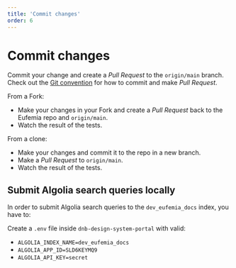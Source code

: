 ```yaml
---
title: 'Commit changes'
order: 6
---
```


# Commit changes

Commit your change and create a _Pull Request_ to the `origin/main` branch. Check out the [Git convention](/contribute/style-guides/git) for how to commit and make _Pull Request_.

From a Fork:

- Make your changes in your Fork and create a _Pull Request_ back to the Eufemia repo and `origin/main`.
- Watch the result of the tests.

From a clone:

- Make your changes and commit it to the repo in a new branch.
- Make a _Pull Request_ to `origin/main`.
- Watch the result of the tests.

## Submit Algolia search queries locally

In order to submit Algolia search queries to the `dev_eufemia_docs` index, you have to:

Create a `.env` file inside `dnb-design-system-portal` with valid:

- `ALGOLIA_INDEX_NAME=dev_eufemia_docs`
- `ALGOLIA_APP_ID=SLD6KEYMQ9`
- `ALGOLIA_API_KEY=secret`
